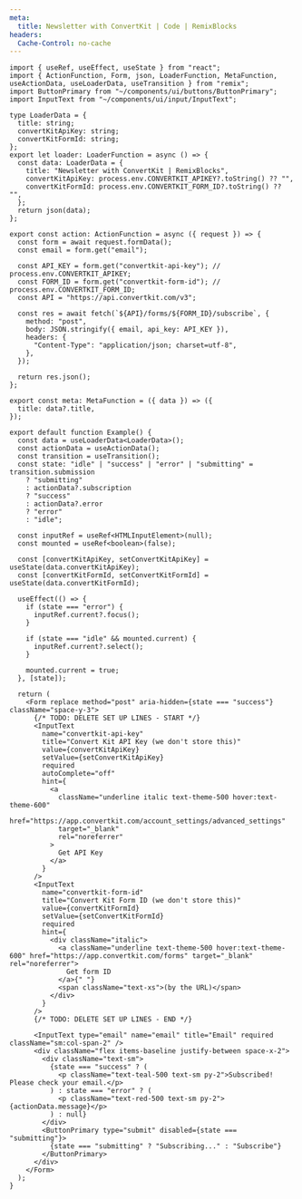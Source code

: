 ```yaml
---
meta:
  title: Newsletter with ConvertKit | Code | RemixBlocks
headers:
  Cache-Control: no-cache
---
```


```tsx
import { useRef, useEffect, useState } from "react";
import { ActionFunction, Form, json, LoaderFunction, MetaFunction, useActionData, useLoaderData, useTransition } from "remix";
import ButtonPrimary from "~/components/ui/buttons/ButtonPrimary";
import InputText from "~/components/ui/input/InputText";

type LoaderData = {
  title: string;
  convertKitApiKey: string;
  convertKitFormId: string;
};
export let loader: LoaderFunction = async () => {
  const data: LoaderData = {
    title: "Newsletter with ConvertKit | RemixBlocks",
    convertKitApiKey: process.env.CONVERTKIT_APIKEY?.toString() ?? "",
    convertKitFormId: process.env.CONVERTKIT_FORM_ID?.toString() ?? "",
  };
  return json(data);
};

export const action: ActionFunction = async ({ request }) => {
  const form = await request.formData();
  const email = form.get("email");

  const API_KEY = form.get("convertkit-api-key"); // process.env.CONVERTKIT_APIKEY;
  const FORM_ID = form.get("convertkit-form-id"); // process.env.CONVERTKIT_FORM_ID;
  const API = "https://api.convertkit.com/v3";

  const res = await fetch(`${API}/forms/${FORM_ID}/subscribe`, {
    method: "post",
    body: JSON.stringify({ email, api_key: API_KEY }),
    headers: {
      "Content-Type": "application/json; charset=utf-8",
    },
  });

  return res.json();
};

export const meta: MetaFunction = ({ data }) => ({
  title: data?.title,
});

export default function Example() {
  const data = useLoaderData<LoaderData>();
  const actionData = useActionData();
  const transition = useTransition();
  const state: "idle" | "success" | "error" | "submitting" = transition.submission
    ? "submitting"
    : actionData?.subscription
    ? "success"
    : actionData?.error
    ? "error"
    : "idle";

  const inputRef = useRef<HTMLInputElement>(null);
  const mounted = useRef<boolean>(false);

  const [convertKitApiKey, setConvertKitApiKey] = useState(data.convertKitApiKey);
  const [convertKitFormId, setConvertKitFormId] = useState(data.convertKitFormId);

  useEffect(() => {
    if (state === "error") {
      inputRef.current?.focus();
    }

    if (state === "idle" && mounted.current) {
      inputRef.current?.select();
    }

    mounted.current = true;
  }, [state]);

  return (
    <Form replace method="post" aria-hidden={state === "success"} className="space-y-3">
      {/* TODO: DELETE SET UP LINES - START */}
      <InputText
        name="convertkit-api-key"
        title="Convert Kit API Key (we don't store this)"
        value={convertKitApiKey}
        setValue={setConvertKitApiKey}
        required
        autoComplete="off"
        hint={
          <a
            className="underline italic text-theme-500 hover:text-theme-600"
            href="https://app.convertkit.com/account_settings/advanced_settings"
            target="_blank"
            rel="noreferrer"
          >
            Get API Key
          </a>
        }
      />
      <InputText
        name="convertkit-form-id"
        title="Convert Kit Form ID (we don't store this)"
        value={convertKitFormId}
        setValue={setConvertKitFormId}
        required
        hint={
          <div className="italic">
            <a className="underline text-theme-500 hover:text-theme-600" href="https://app.convertkit.com/forms" target="_blank" rel="noreferrer">
              Get form ID
            </a>{" "}
            <span className="text-xs">(by the URL)</span>
          </div>
        }
      />
      {/* TODO: DELETE SET UP LINES - END */}

      <InputText type="email" name="email" title="Email" required className="sm:col-span-2" />
      <div className="flex items-baseline justify-between space-x-2">
        <div className="text-sm">
          {state === "success" ? (
            <p className="text-teal-500 text-sm py-2">Subscribed! Please check your email.</p>
          ) : state === "error" ? (
            <p className="text-red-500 text-sm py-2">{actionData.message}</p>
          ) : null}
        </div>
        <ButtonPrimary type="submit" disabled={state === "submitting"}>
          {state === "submitting" ? "Subscribing..." : "Subscribe"}
        </ButtonPrimary>
      </div>
    </Form>
  );
}
```
